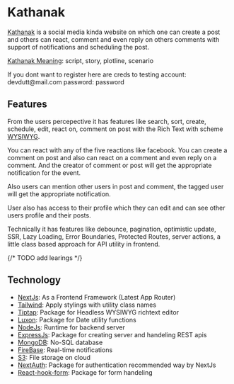 
# <HoverUnder color="border-yellow-400">Kathanak</HoverUnder>

[Kathanak](https://card-demo-64li.vercel.app/) is a social media kinda website on which one can create a post and others can react, comment and even reply on others comments with support of notifications and scheduling the post.

[Kathanak Meaning](https://www.shabdkosh.com/hi/dictionary/hindi-english/%E0%A4%95%E0%A4%A5%E0%A4%BE%E0%A4%A8%E0%A4%95/%E0%A4%95%E0%A4%A5%E0%A4%BE%E0%A4%A8%E0%A4%95-meaning-in-english): script, story, plotline, scenario

<span class='text-xs'>
  If you dont want to register here are creds to testing account:
  devdutt@mail.com password: password
</span>

## <HoverUnder color="border-yellow-400">Features</HoverUnder>

From the users percepective it has features like <TagLook>search</TagLook>, <TagLook>sort</TagLook>, <TagLook>create</TagLook>, <TagLook>schedule</TagLook>, <TagLook>edit</TagLook>, <TagLook>react on</TagLook>, <TagLook>comment on post</TagLook> with the <TagLook>Rich Text</TagLook> with scheme [WYSIWYG](https://en.wikipedia.org/wiki/WYSIWYG).

You can react with any of the five <TagLook>reactions</TagLook> like facebook. You can <TagLook>create a comment</TagLook> on post and also can <TagLook>react on a comment</TagLook> and even <TagLook>reply on a comment</TagLook>. And the creator of comment or post will get the appropriate <TagLook>notification</TagLook> for the event.

Also users can <TagLook>mention other users</TagLook> in post and comment, the tagged user will get the appropriate notification.

User also has access to their <TagLook>profile</TagLook> which they can <TagLook>edit</TagLook> and can see <TagLook>other users profile</TagLook> and their posts.

Technically it has features like <TagLook>debounce</TagLook>, <TagLook>pagination</TagLook>, <TagLook>optimistic update</TagLook>, <TagLook>SSR</TagLook>, <TagLook>Lazy Loading</TagLook>, <TagLook>Error Boundaries</TagLook>, <TagLook>Protected Routes</TagLook>, <TagLook>server actions</TagLook>, a little <TagLook>class based approach for API utility</TagLook> in frontend.

{/* TODO add learings */}

## <HoverUnder color="border-yellow-400">Technology</HoverUnder>

- [NextJs](https://nextjs.org/): As a Frontend Framework (Latest App Router)
- [Tailwind](https://tailwindcss.com/): Apply stylings with utility class names
- [Tiptap](https://tiptap.dev/): Package for Headless WYSIWYG richtext editor
- [Luxon](https://moment.github.io/luxon/#/): Package for Date utility functions
- [NodeJs](https://nodejs.org/en): Runtime for backend server
- [ExpressJs](https://expressjs.com/): Package for creating server and handeling REST apis
- [MongoDB](https://www.mongodb.com/): No-SQL database
- [FireBase](https://firebase.google.com/): Real-time notifications
- [S3](https://aws.amazon.com/pm/serv-s3/): File storage on cloud
- [NextAuth](https://next-auth.js.org/): Package for authentication recommended way by NextJs
- [React-hook-form](https://react-hook-form.com/): Package for form handeling
